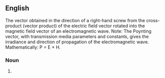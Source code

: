 ==English==
The vector obtained in the direction of a right-hand screw from the cross-product (vector product) of the electric field vector rotated into the magnetic field vector of an electromagnetic wave. Note: The Poynting vector, with transmission media parameters and constants, gives the irradiance and direction of propagation of the electromagnetic wave. Mathematically: P = E × H.
===Noun===
{{en-noun}}

# {{substub}}